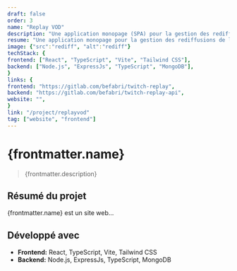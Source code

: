 ```yaml
---
draft: false
order: 3
name: "Replay VOD"
description: "Une application monopage (SPA) pour la gestion des rediffusions de lives Twitch manqués destinée aux spectateurs."
resume: "Une application monopage pour la gestion des rediffusions de lives Twitch manqués."
image: {"src":"rediff", "alt":"rediff"}
techStack: {
frontend: ["React", "TypeScript", "Vite", "Tailwind CSS"],
backend: ["Node.js", "ExpressJs", "TypeScript", "MongoDB"],
}
links: {
frontend: "https://gitlab.com/befabri/twitch-replay",
backend: "https://gitlab.com/befabri/twitch-replay-api",
website: "",
}
link: "/project/replayvod"
tag: ["website", "frontend"]
---
```


# {frontmatter.name}

> {frontmatter.description}

## Résumé du projet

{frontmatter.name} est un site web...

## Développé avec

- **Frontend:** React, TypeScript, Vite, Tailwind CSS
- **Backend:** Node.js, ExpressJs, TypeScript, MongoDB

